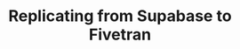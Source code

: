 ---
id: 'replication-fivetrain'
title: 'Replicating from Supabase to Fivetran'
description: 'How to set up Logical Replication with Fivetran'
sidebar_label: 'Replicating to Fivetran'
---